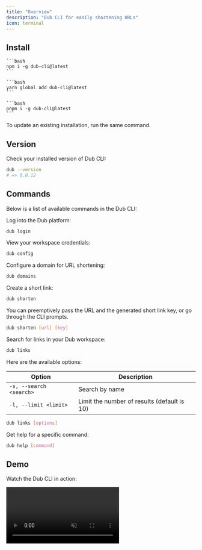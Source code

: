 ```yaml
---
title: "Overview"
description: "Dub CLI for easily shortening URLs"
icon: terminal
---
```


## Install

<Tabs>
  <Tab title="npm">

    ```bash
    npm i -g dub-cli@latest
    ```

  </Tab>
  <Tab title="yarn">
  
    ```bash
    yarn global add dub-cli@latest
    ```
  
  </Tab>
  <Tab title="pnpm">
  
    ```bash 
    pnpm i -g dub-cli@latest
    ```
  
  </Tab>
</Tabs>

<Info>To update an existing installation, run the same command.</Info>

## Version

Check your installed version of Dub CLI:

```bash
dub --version
# => 0.0.12
```

## Commands

Below is a list of available commands in the Dub CLI:

<AccordionGroup>

<Accordion title="dub login">

Log into the Dub platform:

```bash
dub login
```

</Accordion>

<Accordion title="dub config">

View your workspace credentials:

```bash
dub config
```

</Accordion>

<Accordion title="dub domains">

Configure a domain for URL shortening:

```bash
dub domains
```

</Accordion>

<Accordion title="dub shorten">

Create a short link:

```bash
dub shorten
```

You can preemptively pass the URL and the generated short link key, or go through the CLI prompts.

```bash
dub shorten [url] [key]
```

</Accordion>

<Accordion title="dub links">

Search for links in your Dub workspace:

```bash
dub links
```

Here are the available options:

| Option                  | Description                                 |
| ----------------------- | ------------------------------------------- |
| `-s, --search <search>` | Search by name                              |
| `-l, --limit <limit>`   | Limit the number of results (default is 10) |

```bash
dub links [options]
```

</Accordion>

<Accordion title="dub help">

Get help for a specific command:

```bash
dub help [command]
```

</Accordion>

</AccordionGroup>

## Demo

Watch the Dub CLI in action:

<video
  src="https://github.com/user-attachments/assets/2ce9fe51-68ab-4e6d-b08d-4da09c17f90e"
  loop
  autoPlay
  muted
  playsInline
/>

